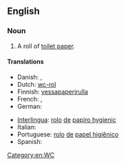 ==English==

===Noun===
{{en-noun|sg=[[toilet]] [[roll]]}}

# A roll of [[toilet paper]].

====Translations====
{{trans-top|roll of toilet paper}}
* Danish: {{t-|da|toiletrulle|c}}, {{t-|da|wc-rulle|c}}
*Dutch: [[wc-rol]] {{m}}
*Finnish: [[vessapaperirulla]]
* French: {{t-|fr|rouleau de papier hygiénique|m}}, {{t-|fr|rouleau de papier toilette|m}}
* German: {{t-|de|Rolle Toilettenpapier|f}}
{{trans-mid}}
*[[Interlingua]]: [[rolo]] [[de]] [[papiro hygienic]]
* Italian: {{t-|it|rotolo di carta igienica|m}}
*Portuguese: [[rolo]] [[de]] [[papel higiênico]] {{m}}
* Spanish: {{t-|es|rollo de papel higiénico}}
{{trans-bottom}}

[[Category:en:WC]]
